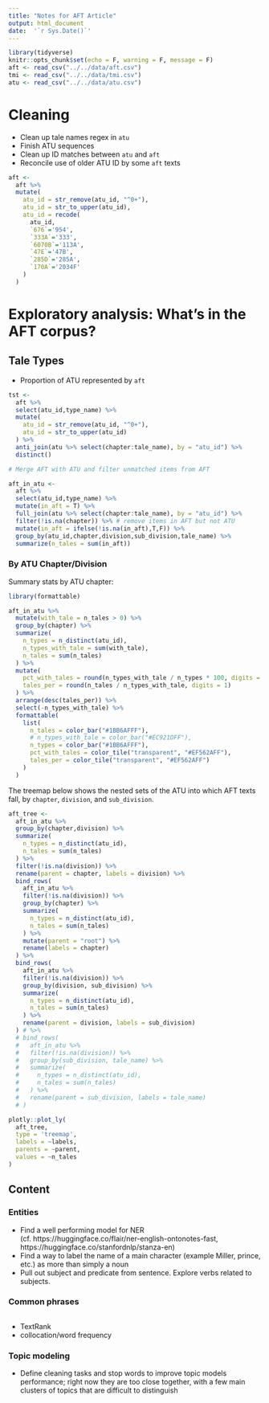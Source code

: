```yaml
---
title: "Notes for AFT Article"
output: html_document
date:  '`r Sys.Date()`'
---
```


```r
library(tidyverse)
knitr::opts_chunk$set(echo = F, warning = F, message = F)
aft <- read_csv("../../data/aft.csv")
tmi <- read_csv("../../data/tmi.csv")
atu <- read_csv("../../data/atu.csv")
```

# Cleaning

-   Clean up tale names regex in `atu`
-   Finish ATU sequences
-   Clean up ID matches between `atu` and `aft`
-   Reconcile use of older ATU ID by some `aft` texts

```r

aft <- 
  aft %>%
  mutate(
    atu_id = str_remove(atu_id, "^0+"),
    atu_id = str_to_upper(atu_id),
    atu_id = recode(
      atu_id,
      `676`='954',
      `333A`='333',
      `6070B`='113A',
      `47E`='47B',
      `285D`='285A',
      `170A`='2034F'
    )
  ) 

```


# Exploratory analysis: What's in the AFT corpus?

## Tale Types

-   Proportion of ATU represented by `aft`

```r

tst <-
  aft %>%
  select(atu_id,type_name) %>%
  mutate(
    atu_id = str_remove(atu_id, "^0+"),
    atu_id = str_to_upper(atu_id)
  ) %>%
  anti_join(atu %>% select(chapter:tale_name), by = "atu_id") %>%
  distinct()

```

```r

# Merge AFT with ATU and filter unmatched items from AFT

aft_in_atu <-
  aft %>%
  select(atu_id,type_name) %>%
  mutate(in_aft = T) %>%
  full_join(atu %>% select(chapter:tale_name), by = "atu_id") %>%
  filter(!is.na(chapter)) %>% # remove items in AFT but not ATU
  mutate(in_aft = ifelse(!is.na(in_aft),T,F)) %>%
  group_by(atu_id,chapter,division,sub_division,tale_name) %>%
  summarize(n_tales = sum(in_aft))

```

### By ATU Chapter/Division

Summary stats by ATU chapter:

```r
library(formattable)

aft_in_atu %>%
  mutate(with_tale = n_tales > 0) %>%
  group_by(chapter) %>%
  summarize(
    n_types = n_distinct(atu_id),
    n_types_with_tale = sum(with_tale),
    n_tales = sum(n_tales)
  ) %>%
  mutate(
    pct_with_tales = round(n_types_with_tale / n_types * 100, digits = 1),
    tales_per = round(n_tales / n_types_with_tale, digits = 1)
  ) %>%
  arrange(desc(tales_per)) %>%
  select(-n_types_with_tale) %>%
  formattable(
    list(
      n_tales = color_bar("#1BB6AFFF"),
      # n_types_with_tale = color_bar("#EC921DFF"),
      n_types = color_bar("#1BB6AFFF"),
      pct_with_tales = color_tile("transparent", "#EF562AFF"),
      tales_per = color_tile("transparent", "#EF562AFF")
    )
  )


```

The treemap below shows the nested sets of the ATU into which AFT texts fall, by `chapter`, `division`, and `sub_division`.

```r

aft_tree <-
  aft_in_atu %>%
  group_by(chapter,division) %>%
  summarize(
    n_types = n_distinct(atu_id),
    n_tales = sum(n_tales)
  ) %>%
  filter(!is.na(division)) %>%
  rename(parent = chapter, labels = division) %>%
  bind_rows(
    aft_in_atu %>%
    filter(!is.na(division)) %>%
    group_by(chapter) %>%
    summarize(
      n_types = n_distinct(atu_id),
      n_tales = sum(n_tales)
    ) %>%
    mutate(parent = "root") %>%
    rename(labels = chapter)
  ) %>%
  bind_rows(
    aft_in_atu %>%
    filter(!is.na(division)) %>%
    group_by(division, sub_division) %>%
    summarize(
      n_types = n_distinct(atu_id),
      n_tales = sum(n_tales)
    ) %>%
    rename(parent = division, labels = sub_division)
  ) # %>%
  # bind_rows(
  #   aft_in_atu %>%
  #   filter(!is.na(division)) %>%
  #   group_by(sub_division, tale_name) %>%
  #   summarize(
  #     n_types = n_distinct(atu_id),
  #     n_tales = sum(n_tales)
  #   ) %>%
  #   rename(parent = sub_division, labels = tale_name)
  # )

plotly::plot_ly(
  aft_tree,
  type = 'treemap',
  labels = ~labels,
  parents = ~parent,
  values = ~n_tales
)

```

## Content

### Entities

- Find a well performing model for NER (cf. https://huggingface.co/flair/ner-english-ontonotes-fast, https://huggingface.co/stanfordnlp/stanza-en)
- Find a way to label the name of a main character (example Miller, prince, etc.) as more than simply a noun
- Pull out subject and predicate from sentence.  Explore verbs related to subjects.

### Common phrases 


```python

```


- TextRank
- collocation/word frequency

### Topic modeling

- Define cleaning tasks and stop words to improve topic models performance; right now they are too close together, with a few main clusters of topics that are difficult to distinguish

